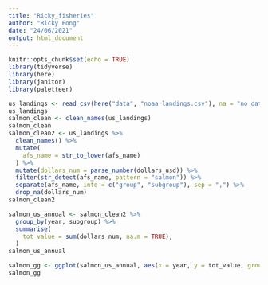 ```yaml
---
title: "Ricky_fisheries"
author: "Ricky Fong"
date: "24/06/2021"
output: html_document
---
```


```r
knitr::opts_chunk$set(echo = TRUE)
library(tidyverse)
library(here)
library(janitor)
library(paletteer)
```

```r
us_landings <- read_csv(here("data", "noaa_landings.csv"), na = "no data")
us_landings
salmon_clean <- clean_names(us_landings)
salmon_clean
salmon_clean2 <- us_landings %>%
  clean_names() %>%
  mutate(
    afs_name = str_to_lower(afs_name)
  ) %>%
  mutate(dollars_num = parse_number(dollars_usd)) %>%
  filter(str_detect(afs_name, pattern = "salmon")) %>%
  separate(afs_name, into = c("group", "subgroup"), sep = ",") %>%
  drop_na(dollars_num)
salmon_clean2

salmon_us_annual <- salmon_clean2 %>%
  group_by(year, subgroup) %>%
  summarise(
    tot_value = sum(dollars_num, na.m = TRUE),
  )
salmon_us_annual
```

```r
salmon_gg <- ggplot(salmon_us_annual, aes(x = year, y = tot_value, group = subgroup)) + geom_line(aes(color = subgroup)) + theme_bw() + labs(x = "year", y = "US commercial salmon value (USD)") + scale_color_paletteer_d("palettesForR::Tango")
salmon_gg
```

